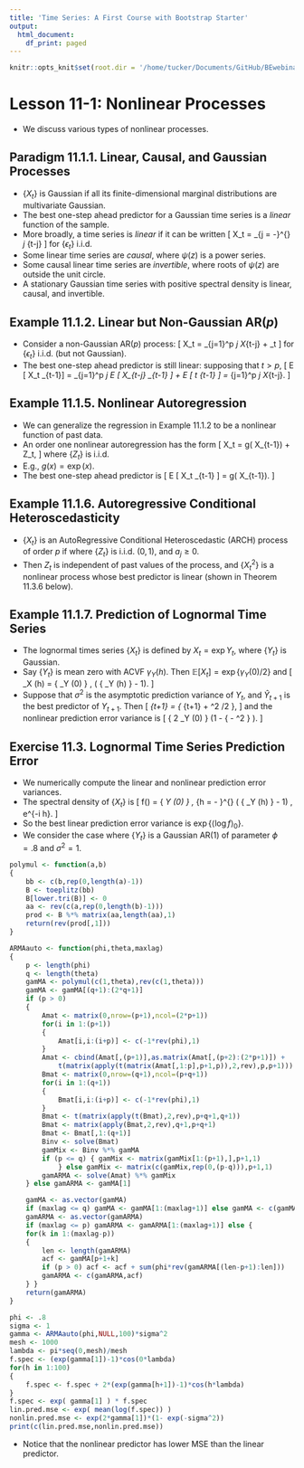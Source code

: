 ```yaml
---
title: 'Time Series: A First Course with Bootstrap Starter'
output:
  html_document:
    df_print: paged
---
```


```r
knitr::opts_knit$set(root.dir = '/home/tucker/Documents/GitHub/BEwebinar/Data')
```

# Lesson 11-1: Nonlinear Processes

- We discuss various types of nonlinear processes.

## Paradigm 11.1.1. Linear, Causal, and Gaussian Processes

- $\{ X_t \}$ is Gaussian if all its finite-dimensional marginal distributions are multivariate Gaussian.
- The best one-step ahead predictor for a Gaussian time series is a *linear* function of the sample.
- More broadly, a time series is *linear* if it can be written
\[
 X_t = \sum_{j = -\infty}^{\infty} \psi_j \epsilon_{t-j}
\]
for $\{ \epsilon_t \}$ i.i.d.
- Some linear time series are *causal*, where $\psi (z)$ is a power series.
- Some causal linear time series are *invertible*, where roots of $\psi (z)$ are outside the unit circle.
- A stationary Gaussian time series with positive spectral density is linear, causal, and invertible.

## Example 11.1.2. Linear but Non-Gaussian AR($p$)

- Consider a non-Gaussian AR($p$) process:
\[
 X_t = \sum_{j=1}^p \pi_j X_{t-j} + \epsilon_t
\]
for $\{ \epsilon_t \}$ i.i.d. (but not Gaussian). 
- The best one-step ahead predictor is still linear: supposing that $t > p$,
\[
 \mathbb E [ X_t \vert \underline{X}_{t-1}] 
 = \sum_{j=1}^p \pi_j \mathbb E [ X_{t-j} \vert \underline{X}_{t-1} ] + 
 \mathbb E [ \epsilon_t \vert \underline{X}_{t-1} ] =
 \sum_{j=1}^p \pi_j X_{t-j}.
\]

## Example 11.1.5. Nonlinear Autoregression

- We can generalize the regression in Example 11.1.2 to be a nonlinear function of past data.
- An order one nonlinear autoregression has the form
\[
X_t = g( X_{t-1}) + Z_t,
\]
where $\{ Z_t \}$ is i.i.d. 
- E.g., $g(x) = \exp (x)$.
- The best one-step ahead predictor is
\[
  \mathbb E [ X_t \vert \underline{X}_{t-1} ] = g( X_{t-1}).
\]

## Example 11.1.6. Autoregressive Conditional Heteroscedasticity

- $\{ X_t \}$ is an AutoRegressive Conditional Heteroscedastic (ARCH) process of order $p$ if
\begin{align*}
 X_t & = \sigma_t \, Z_t \\
 \sigma^2_t & = a_0 + \sum_{j=1}^p a_j X_{t-j}^2,
\end{align*}
where $\{ Z_t \}$ is i.i.d. $(0, 1)$, and $a_j \geq 0$.
- Then $Z_t$ is independent of past values of the process, and $\{ X_t^2 \}$ is a nonlinear process whose best predictor is linear (shown in Theorem 11.3.6 below).

## Example 11.1.7. Prediction of Lognormal Time Series

- The lognormal times series $\{ X_t \}$ is defined by $X_t = \exp Y_t$, where $\{ Y_t \}$ is Gaussian.
- Say $\{ Y_t \}$ is mean zero with ACVF $\gamma_Y (h)$. Then $\mathbb E [X_t] = \exp \{ \gamma_Y (0)/2 \}$ and
\[
 \gamma_X (h) = \exp \{ \gamma_Y (0) \} \, ( \exp \{ \gamma_Y (h) \} - 1).
\]
- Suppose that $\sigma^2$ is the asymptotic prediction variance of $Y_t$, and $\widehat{Y}_{t+1}$ is the best predictor of $Y_{t+1}$. Then
\[
 \widehat{X}_{t+1} = \exp \{ \widehat{Y}_{t+1} + \sigma^2 /2 \},
\]
and the nonlinear prediction error variance is 
\[
 \exp \{ 2 \gamma_Y (0) \} \cdot (1 - \exp \{ - \sigma^2 \} ).
\]

## Exercise 11.3. Lognormal Time Series Prediction Error

- We numerically compute the linear and nonlinear prediction error variances.
- The spectral density of $\{ X_t \}$ is
\[
 f(\lambda ) = \exp \{ \gamma_Y (0) \} \, 
 \sum_{h = - \infty}^{\infty}  ( \exp \{ \gamma_Y (h) \} - 1) \, e^{-i \lambda h}.
\]
- So the best linear prediction error variance is $\exp \{ { \langle \log f \rangle }_0 \}$.
- We consider the case where $\{ Y_t \}$ is a Gaussian AR(1) of parameter $\phi = .8$ and $\sigma^2 = 1$.

```r
polymul <- function(a,b) 
{
	bb <- c(b,rep(0,length(a)-1))
	B <- toeplitz(bb)
	B[lower.tri(B)] <- 0
	aa <- rev(c(a,rep(0,length(b)-1)))
	prod <- B %*% matrix(aa,length(aa),1)
	return(rev(prod[,1]))
}

ARMAauto <- function(phi,theta,maxlag)
{
	p <- length(phi)
	q <- length(theta)
	gamMA <- polymul(c(1,theta),rev(c(1,theta)))
	gamMA <- gamMA[(q+1):(2*q+1)]
	if (p > 0) 
	{
		Amat <- matrix(0,nrow=(p+1),ncol=(2*p+1))
		for(i in 1:(p+1))
		{
			Amat[i,i:(i+p)] <- c(-1*rev(phi),1)
		}
		Amat <- cbind(Amat[,(p+1)],as.matrix(Amat[,(p+2):(2*p+1)]) +
			t(matrix(apply(t(matrix(Amat[,1:p],p+1,p)),2,rev),p,p+1)))
		Bmat <- matrix(0,nrow=(q+1),ncol=(p+q+1))
		for(i in 1:(q+1))
		{
			Bmat[i,i:(i+p)] <- c(-1*rev(phi),1)
		}
		Bmat <- t(matrix(apply(t(Bmat),2,rev),p+q+1,q+1))
		Bmat <- matrix(apply(Bmat,2,rev),q+1,p+q+1)
		Bmat <- Bmat[,1:(q+1)]
		Binv <- solve(Bmat)
		gamMix <- Binv %*% gamMA
		if (p <= q) { gamMix <- matrix(gamMix[1:(p+1),],p+1,1) 
			} else gamMix <- matrix(c(gamMix,rep(0,(p-q))),p+1,1)
		gamARMA <- solve(Amat) %*% gamMix 
	} else gamARMA <- gamMA[1]

	gamMA <- as.vector(gamMA)
	if (maxlag <= q) gamMA <- gamMA[1:(maxlag+1)] else gamMA <- c(gamMA,rep(0,(maxlag-q)))
	gamARMA <- as.vector(gamARMA)
	if (maxlag <= p) gamARMA <- gamARMA[1:(maxlag+1)] else {
	for(k in 1:(maxlag-p))
	{
		len <- length(gamARMA)
		acf <- gamMA[p+1+k]
		if (p > 0) acf <- acf + sum(phi*rev(gamARMA[(len-p+1):len]))
		gamARMA <- c(gamARMA,acf)
	} }
	return(gamARMA)
}

phi <- .8
sigma <- 1
gamma <- ARMAauto(phi,NULL,100)*sigma^2
mesh <- 1000
lambda <- pi*seq(0,mesh)/mesh
f.spec <- (exp(gamma[1])-1)*cos(0*lambda)
for(h in 1:100)
{
	f.spec <- f.spec + 2*(exp(gamma[h+1])-1)*cos(h*lambda)
}
f.spec <- exp( gamma[1] ) * f.spec
lin.pred.mse <- exp( mean(log(f.spec)) )
nonlin.pred.mse <- exp(2*gamma[1])*(1- exp(-sigma^2))
print(c(lin.pred.mse,nonlin.pred.mse))
```

- Notice that the nonlinear predictor has lower MSE than the linear predictor.